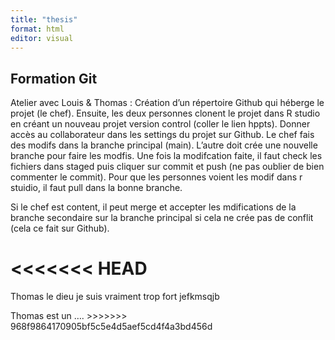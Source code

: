 ```yaml
---
title: "thesis"
format: html
editor: visual
---
```


## Formation Git

Atelier avec Louis & Thomas :
Création d'un répertoire Github qui héberge le projet (le chef). Ensuite, les deux personnes clonent le projet dans R studio en créant un nouveau projet version control (coller le lien hppts). Donner accès au collaborateur dans les settings du projet sur Github. 
Le chef fais des modifs dans la branche principal (main). L'autre doit crée une nouvelle branche pour faire les modfis. 
Une fois la modifcation faite, il faut check les fichiers dans staged puis cliquer sur commit et push (ne pas oublier de bien commenter le commit). 
Pour que les personnes voient les modif dans r stuidio, il faut pull dans la bonne branche. 

Si le chef est content, il peut merge et accepter les mdifications de la branche secondaire sur la branche principal si cela ne crée pas de conflit (cela ce fait sur Github).


<<<<<<< HEAD
=======
Thomas le dieu je suis vraiment trop fort jefkmsqjb

Thomas est un ....
>>>>>>> 968f9864170905bf5c5e4d5aef5cd4f4a3bd456d
